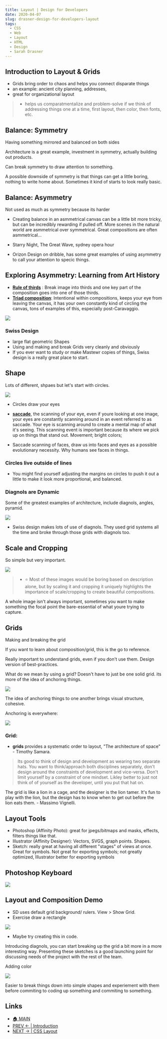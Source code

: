 ```yaml
---
title: Layout | Design for Developers
date: 2020-04-07
slug: drasner-design-for-developers-layout
tags:
  - CSS
  - Web
  - Layout
  - HTML
  - Design 
  - Sarah Drasner
---
```


## Introduction to Layout & Grids
- Grids bring order to chaos and helps you connect disparate things
- an example: ancient city planning, addresses,
- great for organizational layout
> - helps us comparatmentalize and problem-solve if we think of addressing things one at a time, first layout, then color, then fonts, etc.

## Balance: Symmetry
Having something mirrored and balanced on both sides

Architecture is a great example, investment in symmetry, actually building out products.

Can break symmetry to draw attention to something.

A possible downside of symmetry is that things can get a little boring, nothing to write home about. Sometimes it kind of starts to look really basic.
## Balance: Asymmetry
Not used as much as symmetry because its harder 

- Creating balance in an asmmetrical canvas can be a little bit more tricky, but can be incredibly rewarding if pulled off. More scenes in the natural world are asmmetrical over symmetrical. Great compositions are often asmmetrical...
- Starry Night, The Great Wave, sydney opera hour

- Orizon Design on dribble, has some great examples of using asymmetry to call your attention to specic things.

## Exploring Asymmetry: Learning from Art History
- [**Rule of thirds**]() : Break image into thirds and one key part of the composition goes into one of those thirds.
- [**Triad composition**](): Intentional within compositions, keeps your eye from leaving the canvas, it has your own constantly kind of circling the canvas, tons of examples of this, especially post-Caravaggio. 

![](triad-composition.png)


### Swiss Design     
- large flat geometric Shapes
- Using and making and break Grids very cleanly and obviously
- If you ever want to study or make Mastewr copies of things, Swiss design is a really great place to start.

## Shape
Lots of different, shpaes but let's start with circles. 

![](circles.png)

- Circles draw your eyes 
- [**saccade**](), the scanning of your eye, even if youre looking at one image, your eyes are constantly scanning around in an event referred to as saccade. Your eye is scanning around to create a mental map of what it's seeing. This scanning event is important because its where we pick up on things that stand out. Movement; bright colors; 

- Saccade scanning of faces, draw us into faces and eyes as a possible evolutionary necessity. Why humans see faces in things.

### Circles live outside of lines
- You might find yourself adjusting the margins on circles to push it out a little to make it look more proportional, and balanced.

### Diagnols are Dynamic
Some of the greatest examples of architecture, include diagnols, angles, pyramid.

![](diagnols.png)

- Swiss design makes lots of use of diagnols. They used grid systems all the time and broke through those grids with diagnols too.

## Scale and Cropping
So simple but very important.

![](scale.png)

> - ⭐ Most of these images would be boring based on description alone, but by scaling it and cropping it uniquely highlights the importance of scale/cropping to create beautiful compositions.

A whole image isn't always important, sometimes you want to make something the focal point the bare-essential of what youre trying to capture.

## Grids
Making and breaking the grid

If you want to learn about composition/grid, this is the go to reference. 

Really important to understand grids, even if you don't use them. Design version of best-practices.

What do we mean by using a grid? Doesn't have to just be one solid grid. its more of the idea of anchoring things.

![](anchoring.png)

The idea of anchoring things to one another brings visual structure, cohesive.

Anchoring is everywhere:

![](anchoring2.png)

### Grid:
- **grids** provides a systematic order to layout, "The architecture of space" - Timothy Samara.

> Its good to think of design and development as wearing two separate hats. You want to think/approach both disciplines separately, don't design around the constraints of development and vice-versa. Don't limit yourself by a constraint of one mindset. Likley better to just not think of of yourself as the developer, until you put that hat on.

The grid is like a lion in a cage, and the designer is the lion tamer. It's fun to play with the lion, but the design has to know when to get out before the lion eats them. - Massimo Vignelli.

## Layout Tools
- Photoshop (Affinity Photo): great for jpegs/bitmaps and masks, effects, filters things like that.
- Illustrator (Affinity Designer): Vectors, SVGS, graph points. Shapes. 
- Sketch: really great at having all different "stages" of views at once. Great for symbols. Not great for exporting symbols; not greatly optimized, Illustrator better for exporting symbols

## Photoshop Keyboard 
![](ps-hotkeys.png)

## Layout and Composition Demo
- SD uses default grid background/ rulers. View > Show Grid.
- Exercise draw a rectangle

![](composition1.png)

- Maybe try creating this in code.

Introducing diagnols, you can start breaking up the grid a bit more in a more interesting way. 
Presenting these sketches is a good launching point for discussing needs of the project with the rest of the team.

Adding color

![](compv2.png)

Easier to break things down into simple shapes and experiement with them before commiting to coding up something and commiting to something.

## Links 
- [🏠 MAIN](/drasner-design-for-developers-main)
- [PREV ← | Introduction ](/drasner-design-for-developers-main)
- [NEXT → | CSS Layout](/drasner-design-for-developers-css-layout)